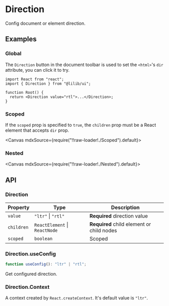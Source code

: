 
<Meta title="Configs/Direction" />

# Direction

Config document or element direction.

## Examples

### Global

The `Direction` button in the document toolbar is used to set the `<html>`'s `dir` attribute, you can click it to try.

```tsx
import React from "react";
import { Direction } from "@lilib/ui";

function Root() {
  return <Direction value="rtl">...</Direction>;
}
```

### Scoped

If the `scoped` prop is specified to `true`, the `children` prop must be a React element that accepts `dir` prop.

<Canvas mdxSource={require("!!raw-loader!./Scoped").default}>
  <Story id="examples-direction--scoped" />
</Canvas>

### Nested

<Canvas mdxSource={require("!!raw-loader!./Nested").default}>
  <Story id="examples-direction--nested" />
</Canvas>

## API

### Direction

| Property   | Type                          | Description                               |
| ---------- | ----------------------------- | ----------------------------------------- |
| `value`    | `"ltr"` \| `"rtl"`            | **Required** direction value              |
| `children` | `ReactElement` \| `ReactNode` | **Required** child element or child nodes |
| `scoped`   | `boolean`                     | Scoped                                    |

### Direction.useConfig

```ts
function useConfig(): "ltr" | "rtl";
```

Get configured direction.

### Direction.Context

A context created by `React.createContext`. It's default value is `"ltr"`.
